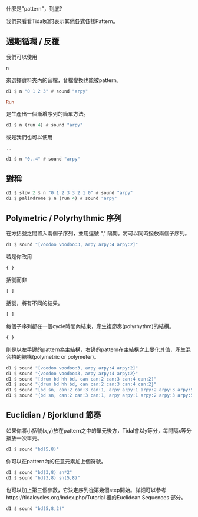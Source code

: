 <languages />
什麼是"pattern"，到底?

我們來看看Tidal如何表示其他各式各樣Pattern。

== 週期循環 / 反覆 ==

我們可以使用<syntaxhighlight lang="Haskell" inline>n</syntaxhighlight>來選擇資料夾內的音檔，音檔變換也能被pattern。

<syntaxhighlight lang="Haskell">
d1 $ n "0 1 2 3" # sound "arpy"
</syntaxhighlight>


<syntaxhighlight lang="Haskell" inline>Run</syntaxhighlight> 是生產出一個漸增序列的簡單方法。

<syntaxhighlight lang="Haskell">
d1 $ n (run 4) # sound "arpy"
</syntaxhighlight>

或是我們也可以使用 <syntaxhighlight lang="Haskell" inline>..</syntaxhighlight>

<syntaxhighlight lang="Haskell">
d1 $ n "0..4" # sound "arpy"
</syntaxhighlight>

== 對稱 ==

<syntaxhighlight lang="Haskell" >
d1 $ slow 2 $ n "0 1 2 3 3 2 1 0" # sound "arpy"
d1 $ palindrome $ n (run 4) # sound "arpy"
</syntaxhighlight>

== Polymetric / Polyrhythmic 序列 ==

在方括號之間置入兩個子序列，並用逗號 "," 隔開。將可以同時撥放兩個子序列。

<syntaxhighlight lang="Haskell">
d1 $ sound "[voodoo voodoo:3, arpy arpy:4 arpy:2]"
</syntaxhighlight>

若是你改用<syntaxhighlight lang="Haskell" inline>{ }</syntaxhighlight>括號而非<syntaxhighlight lang="Haskell" inline>[ ]</syntaxhighlight>括號，將有不同的結果。
<syntaxhighlight lang="Haskell" inline>[ ]</syntaxhighlight> 每個子序列都在一個cycle時間內結束，產生複節奏(polyrhythm)的結構。<syntaxhighlight lang="Haskell" inline>{ }</syntaxhighlight>則是以左手邊的pattern為主結構，右邊的pattern在主結構之上變化其值，產生混合拍的結構(polymetric or polymeter)。

<syntaxhighlight lang="Haskell">
d1 $ sound "[voodoo voodoo:3, arpy arpy:4 arpy:2]"
d1 $ sound "{voodoo voodoo:3, arpy arpy:4 arpy:2}"
d1 $ sound "[drum bd hh bd, can can:2 can:3 can:4 can:2]"
d1 $ sound "{drum bd hh bd, can can:2 can:3 can:4 can:2}"
d1 $ sound "[bd sn, can:2 can:3 can:1, arpy arpy:1 arpy:2 arpy:3 arpy:5]"
d1 $ sound "{bd sn, can:2 can:3 can:1, arpy arpy:1 arpy:2 arpy:3 arpy:5}"
</syntaxhighlight>

== Euclidian / Bjorklund 節奏==

如果你將小括號(x,y)放在pattern之中的單元後方，Tidal會以y等分，每間隔x等分播放一次單元。

<syntaxhighlight lang="Haskell">
d1 $ sound "bd(5,8)"
</syntaxhighlight>

你可以在pattern內的任意元素加上個符號。

<syntaxhighlight lang="Haskell">
d1 $ sound "bd(3,8) sn*2"
d1 $ sound "bd(3,8) sn(5,8)"
</syntaxhighlight>

也可以加上第三個參數，它決定序列從第幾個step開始。詳細可以參考https://tidalcycles.org/index.php/Tutorial 裡的Euclidean Sequences 部分。

<syntaxhighlight lang="Haskell">
d1 $ sound "bd(5,8,2)"
</syntaxhighlight>